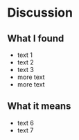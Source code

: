 # Discussion

## What I found

- text 1
- text 2
- text 3
- more text
- more text

## What it means

- text 6
- text 7